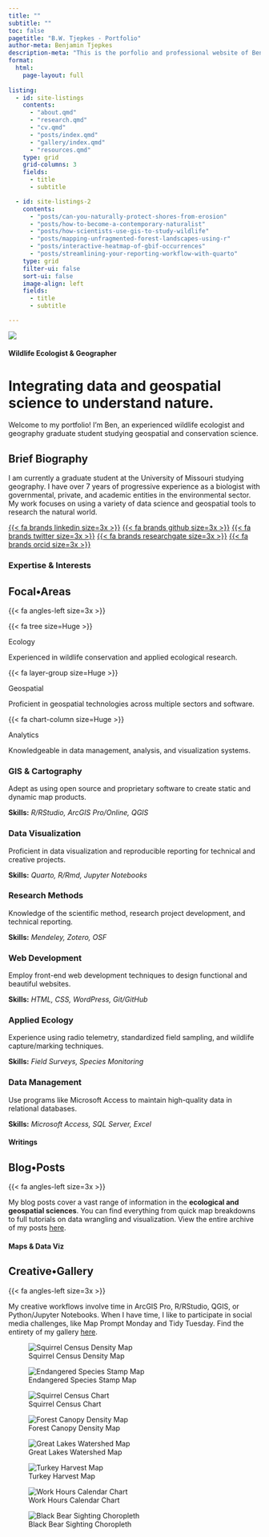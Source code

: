 ---
title: ""
subtitle: ""
toc: false
pagetitle: "B.W. Tjepkes - Portfolio"
author-meta: Benjamin Tjepkes
description-meta: "This is the porfolio and professional website of Benjamin Tjepkes."
format: 
  html:
    page-layout: full
    
listing:
  - id: site-listings
    contents:
      - "about.qmd"
      - "research.qmd"
      - "cv.qmd"
      - "posts/index.qmd"
      - "gallery/index.qmd"
      - "resources.qmd"
    type: grid
    grid-columns: 3
    fields: 
      - title
      - subtitle

  - id: site-listings-2
    contents:
      - "posts/can-you-naturally-protect-shores-from-erosion"
      - "posts/how-to-become-a-contemporary-naturalist"
      - "posts/how-scientists-use-gis-to-study-wildlife"
      - "posts/mapping-unfragmented-forest-landscapes-using-r"
      - "posts/interactive-heatmap-of-gbif-occurrences"
      - "posts/streamlining-your-reporting-workflow-with-quarto"
    type: grid
    filter-ui: false
    sort-ui: false
    image-align: left
    fields: 
      - title
      - subtitle

---

::: {.intro-banner .slide-in }

::: {.intro-headshot}

![](assets/img-ben-with-bear-2.jpg){.nolightbox .headshot-img}

:::


::: {.intro-content }
#### Wildlife Ecologist & Geographer
# Integrating data and geospatial science to understand nature.

Welcome to my portfolio! I'm Ben, an experienced wildlife ecologist and geography graduate student studying geospatial and conservation science.

:::
:::

::: {.index-intro-start}

::: {.index-intro-start-text}

## Brief Biography

I am currently a graduate student at the University of Missouri studying geography. I have over 7 years of progressive experience as a biologist with governmental, private, and academic entities in the environmental sector. My work focuses on using a variety of data science and geospatial tools to research the natural world.
:::

::: {.index-intro-start-icons}

[{{< fa brands linkedin size=3x >}}](https://www.linkedin.com/in/benjamintjepkes/) [{{< fa brands github size=3x >}}](https://github.com/btjepkes) [{{< fa brands twitter size=3x >}}](https://twitter.com/BTjepkes) [{{< fa brands researchgate size=3x >}}](https://www.researchgate.net/profile/Benjamin-Tjepkes) [{{< fa brands orcid size=3x >}}](https://orcid.org/0009-0002-5524-2675)
:::

:::

::: {.about}

::: {#site-listings}

:::


:::


### Expertise & Interests {.index-h3}

::: {.index-section-heading}

## Focal&#x2022;Areas {.index-h2}

::: {.index-h2-line}
:::

::: {.index-h2-icon}
{{< fa angles-left size=3x >}}
:::

:::



::: {.intro-icons}

::: {.icon-col}


::: {.icon-col-icon}
{{< fa tree size=Huge >}}
:::

::: {.icon-col-heading}
Ecology
:::

Experienced in wildlife conservation and applied ecological research.


:::

::: {.icon-col}

::: {.icon-col-icon}
{{< fa layer-group size=Huge >}}
:::

::: {.icon-col-heading}
Geospatial
:::

Proficient in geospatial technologies across multiple sectors and software.


:::

::: {.icon-col}

::: {.icon-col-icon}
{{< fa chart-column size=Huge >}}
:::

::: {.icon-col-heading}
Analytics
:::

Knowledgeable in data management, analysis, and visualization systems.

:::

:::




<!-- #### Happenings {.index-h4} -->

<!-- ::: {.index-section-heading} -->

<!-- ## Latest&#x2022;News {.index-h2} -->

<!-- ::: {.index-h2-line} -->
<!-- ::: -->

<!-- ::: {.index-h2-icon} -->
<!-- {{< fa angles-left size=3x >}} -->
<!-- ::: -->

<!-- ::: -->

<!-- :::{.index-list} -->

<!-- **Sep 2023** -- I virtually attended the [2023 Posit Conference](https://posit.co/conference/) and was amazed by the diversity of talks across the field of data science. Looking forward to the ripple of blog posts from attendees on all the neat capabilities of open-source R and Python. -->


<!-- **Aug 2023** -- I recently started my Masters Degree within the [Geography Department](https://geography.missouri.edu/) at the University of Missouri with a focus on biogeography and geographic information systems. I am currently in the process of developing my thesis project. Please [reach out](contact.qmd) if you would like to collaborate on geospatial research related to climate change, landscape ecology, or biogeography. -->

<!-- **Jul 2023** -- One of my latest maps, *Stamped in History: 50 Years of Imperiled Species Conservation*, recently won 2nd place in the GIS Certification Institute (GISCI) [2023 Map Contest](https://www.gisci.org/News/Issues-News-Policy/gisci-announces-2023-map-contest-winners) within the Professional category. -->

<!-- ::: -->


::: {.content-block}

<!-- #### A life-long learner. {.index-h4} -->
<!-- ::: {.index-section-heading} -->
<!-- ## Proficiencies {.index-h2} -->

<!-- ::: {.index-h2-line} -->
<!-- ::: -->

<!-- ::: {.index-h2-icon} -->
<!-- {{< fa angles-left size=3x >}} -->
<!-- ::: -->

<!-- ::: -->



<!-- :::{.index-list} -->

<!-- I engage in a process of ongoing learning, pursuing various independent educational modules aimed at **enhancing my proficiency** in the geospatial and ecological sciences. See how I use these skills [here](gallery/index.qmd) or read about them [here](posts/index.qmd). -->

<!-- ::: -->

::: {.features}

::: {.feature}
### GIS & Cartography
Adept as using open source and proprietary software to create static and dynamic map products.

::: {.learn-more}
**Skills:** *R/RStudio, ArcGIS Pro/Online, QGIS*
:::
:::

::: {.feature}
### Data Visualization
Proficient in data visualization and reproducible reporting for technical and creative projects.

::: {.learn-more}
**Skills:** *Quarto, R/Rmd, Jupyter Notebooks*
:::
:::

::: {.feature}
### Research Methods
Knowledge of the scientific method, research project development, and technical reporting.

::: {.learn-more}
**Skills:** *Mendeley, Zotero, OSF*
:::
:::

::: {.feature}
### Web Development
Employ front-end web development techniques to design functional and beautiful websites.

::: {.learn-more}
**Skills:** *HTML, CSS, WordPress, Git/GitHub*
:::
:::

::: {.feature}
### Applied Ecology
Experience using radio telemetry, standardized field sampling, and wildlife capture/marking techniques.

::: {.learn-more}
**Skills:** *Field Surveys, Species Monitoring*
:::
:::

::: {.feature}
### Data Management
Use programs like Microsoft Access to maintain high-quality data in relational databases.

::: {.learn-more}
**Skills:** *Microsoft Access, SQL Server, Excel*
:::
:::


:::
:::






::: {.bg-banner-2}

#### Writings {.index-h4}

::: {.index-section-heading}
## Blog&#x2022;Posts {.index-h2}

::: {.index-h2-line}
:::

::: {.index-h2-icon}
{{< fa angles-left size=3x >}}
:::


:::




:::{.index-list}

My blog posts cover a vast range of information in the **ecological and geospatial sciences**. You can find everything from quick map breakdowns to full tutorials on data wrangling and visualization. View the entire archive of my posts [here](posts/index.qmd).

:::

::: {#site-listings-2}

:::
:::








::: {.bg-banner-3}

#### Maps & Data Viz {.index-h4}

::: {.index-section-heading}
## Creative&#x2022;Gallery {.index-h2}

::: {.index-h2-line}
:::

::: {.index-h2-icon}
{{< fa angles-left size=3x >}}
:::

:::




:::{.index-list}

My creative workflows involve time in ArcGIS Pro, R/RStudio, QGIS, or Python/Jupyter Notebooks. When I have time, I like to participate in social media challenges, like Map Prompt Monday and Tidy Tuesday. Find the entirety of my gallery [here](gallery/index.qmd).

:::

::: {.gallery}

![Squirrel Census Density Map](./gallery/img-map-001v2.png){group="personal-projects"
description="2018 Squirrel Census Sighting Density Map"}

![Endangered Species Stamp Map](./gallery/img-map-endangeredstamps.png){group="personal-projects"
description="Endangered Species Stamps Range Map"}

![Squirrel Census Chart](./gallery/img-table-001.png){group="personal-projects"
description="2018 Squirrel Census Sighting Table"}

![Forest Canopy Density Map](./gallery/img-map-10.jpg){group="personal-projects"
description="Missouri Tree Canopy Density Map"}

![Great Lakes Watershed Map](./gallery/img-map-11.jpg){group="personal-projects"
description="Great Lakes Watershed Map"}

![Turkey Harvest Map](./gallery/img-turkey-harvest-maps.png){group="personal-projects"
}

![Work Hours Calendar Chart](./gallery/img-calendar.jpeg){group="personal-projects"
}

![Black Bear Sighting Choropleth](./gallery/img-map-5.jpg){group="personal-projects"
}


:::

:::

<!-- :::{.get-started} -->

<!-- ### Exploring this site {.index-h3} -->



<!-- ::: -->
